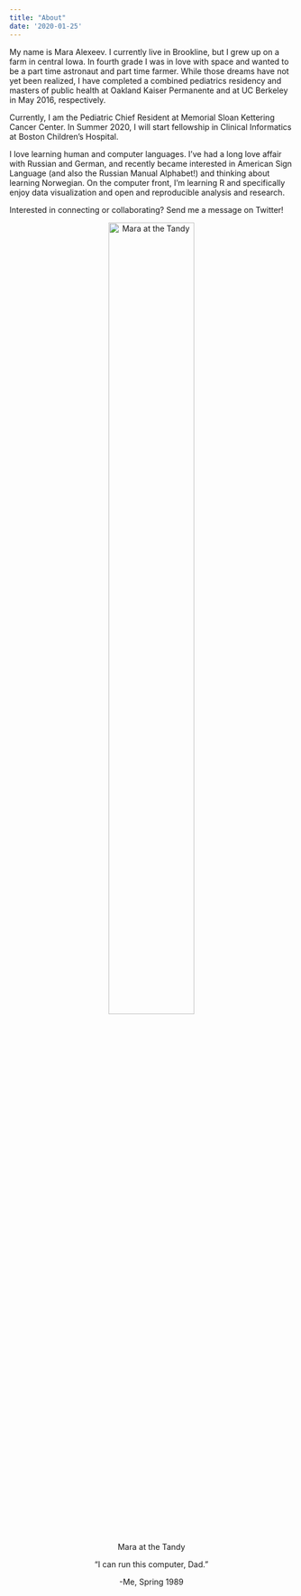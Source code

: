 ```yaml
---
title: "About"
date: '2020-01-25'
---
```


My name is Mara Alexeev. I currently live in Brookline, but I grew up on a farm in central Iowa. In fourth grade I was in love with space and wanted to be a part time astronaut and part time farmer. While those dreams have not yet been realized, I have completed a combined pediatrics residency and masters of public health at Oakland Kaiser Permanente and at UC Berkeley in May 2016, respectively. 

Currently, I am the Pediatric Chief Resident at Memorial Sloan Kettering Cancer Center. In Summer 2020, I will start fellowship in Clinical Informatics at Boston Children's Hospital. 

I love learning human and computer languages. I’ve had a long love affair with Russian and German, and recently became interested in American Sign Language (and also the Russian Manual Alphabet!) and thinking about learning Norwegian. On the computer front, I’m learning R and specifically enjoy data visualization and open and reproducible analysis and research.

Interested in connecting or collaborating? Send me a message on Twitter!

<center>
![Mara at the Tandy](/./images/MaraAtTheTandy.jpg){width=60% height=60%}

"I can run this computer, Dad."

-Me, Spring 1989

